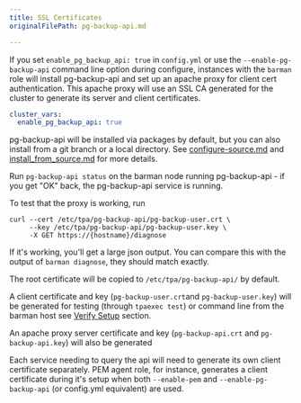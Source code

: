 ```yaml
---
title: SSL Certificates
originalFilePath: pg-backup-api.md

---
```


If you set `enable_pg_backup_api: true` in `config.yml` or use the
`--enable-pg-backup-api` command line option during configure, instances
with the `barman` role will install pg-backup-api and set up an
apache proxy for client cert authentication. This apache proxy will use
an SSL CA generated for the cluster to generate its server and client
certificates.

```yaml
cluster_vars:
  enable_pg_backup_api: true
```

pg-backup-api will be installed via packages by default, but you can
also install from a git branch or a local directory. See
[configure-source.md](../configure-source) and
[install_from_source.md](install_from_source) for more details.

Run `pg-backup-api status` on the barman node running pg-backup-api - if
you get "OK" back, the pg-backup-api service is running.

To test that the proxy is working, run

```shell
curl --cert /etc/tpa/pg-backup-api/pg-backup-user.crt \
     --key /etc/tpa/pg-backup-api/pg-backup-user.key \
     -X GET https://{hostname}/diagnose
```

If it's working, you'll get a large json output. You can compare this
with the output of `barman diagnose`, they should match exactly.

The root certificate will be copied to
`/etc/tpa/pg-backup-api/` by default.

A client certificate and key (`pg-backup-user.crt`and
`pg-backup-user.key`) will be generated for testing (through
`tpaexec test`) or command line from the barman host see
[Verify Setup](#verify-setup) section.

An apache proxy server certificate and key (`pg-backup-api.crt` and
`pg-backup-api.key`) will also be generated

Each service needing to query the api will need to generate its own
client certificate separately. PEM agent role, for instance, generates a
client certificate during it's setup when both `--enable-pem` and
`--enable-pg-backup-api` (or config.yml equivalent) are used.
